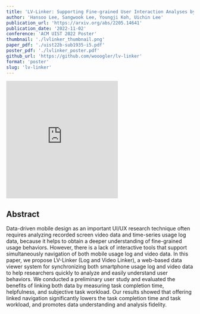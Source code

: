 ```yaml
---
title: 'LV-Linker: Supporting Fine-grained User Interaction Analyses by Linking Smartphone Log and Recorded Video Data'
author: 'Hansoo Lee, Sangwook Lee, Youngji Koh, Uichin Lee'
publication_url: 'https://arxiv.org/abs/2205.14641'
publication_date: '2022-11-02'
conference: 'ACM UIST 2022 Poster'
thumbnail: './lvlinker_thumbnail.png'
paper_pdf: './uist22b-sub1935-i5.pdf'
poster_pdf: './lvlinker_poster.pdf'
github_url: 'https://github.com/wooogler/lv-linker'
format: 'poster'
slug: 'lv-linker'
---
```


<iframe
  height='315'
  src='https://www.youtube.com/embed/CU9CDY3VGPU'
  title='ModSandbox Demo Video'
  frameborder='0'
  allow='accelerometer; autoplay; clipboard-write; encrypted-media; gyroscope; picture-in-picture'
  allowfullscreen
  className='w-full'
></iframe>

## Abstract

Data-driven mobile design as an important UI/UX research technique often requires analyzing recorded screen video data and time-series usage log data, because it helps to obtain a deeper understanding of fine-grained usage behaviors. However, there is a lack of interactive tools that support simultaneously navigation of both mobile usage log and video data. In this paper, we propose LV-Linker (Log and Video Linker), a web-based data viewer system for synchronizing both smartphone usage log and video data to help researchers quickly to analyze and easily understand user behaviors. We conducted a preliminary user study and evaluated the benefits of linking both data by measuring task completion time, helpfulness, and subjective task workload. Our results showed that offering linked navigation significantly lowers the task completion time and task workload, and promotes data understanding and analysis fidelity.
